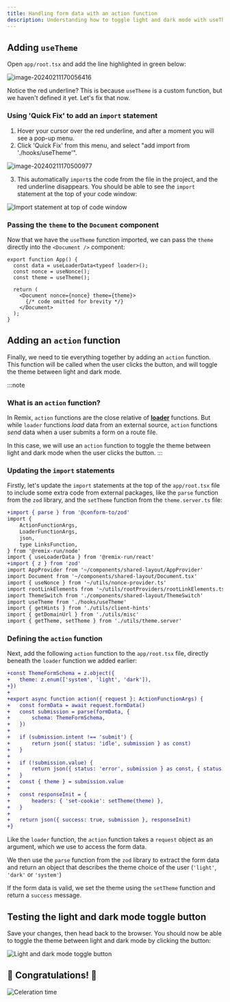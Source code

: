 ```yaml
---
title: Handling form data with an action function
description: Understanding how to toggle light and dark mode with useTheme
---
```


## Adding `useTheme`

Open `app/root.tsx` and add the line highlighted in green below:

![image-20240211170056416](src/assets/png/image-20240211170056416.png)

Notice the red underline? This is because `useTheme` is a custom function, but we haven't defined it yet. Let's fix that now.

### Using 'Quick Fix' to add an `import` statement

1. Hover your cursor over the red underline, and after a moment you will see a pop-up menu.
2. Click 'Quick Fix' from this menu, and select "add import from './hooks/useTheme'".

![image-20240211170500977](src/assets/png/image-20240211170500977.png)

3. This automatically `import`s the code from the file in the project, and the red underline disappears. You should be able to see the `import` statement at the top of your code window:

![Import statement at top of code window](src/assets/png/image-20240211170747133.png)

### Passing the `theme` to the `Document` component

Now that we have the `useTheme` function imported, we can pass the `theme` directly into the `<Document />` component:

```tsx ins="theme={theme}"
export function App() {
  const data = useLoaderData<typeof loader>();
  const nonce = useNonce();
  const theme = useTheme();

  return (
    <Document nonce={nonce} theme={theme}>
      {/* code omitted for brevity */}
    </Document>
  );
}
```

## Adding an `action` function

Finally, we need to tie everything together by adding an `action` function. This function will be called when the user clicks the button, and will toggle the theme between light and dark mode.

:::note

### What is an `action` function?

In Remix, `action` functions are the close relative of [**loader**](/code-monster/guides/light-and-dark-mode/02-adding-a-loader-function) functions. But while `loader` functions _load_ data from an external source, `action` functions _send_ data when a user submits a form on a route file.

In this case, we will use an `action` function to toggle the theme between light and dark mode when the user clicks the button.
:::

### Updating the `import` statements

Firstly, let's update the `import` statements at the top of the `app/root.tsx` file to include some extra code from external packages, like the `parse` function from the `zod` library, and the `setTheme` function from the `theme.server.ts` file:

```diff lang="tsx" title="app/root.tsx" ins="ActionFunctionArgs," ins=", setTheme"
+import { parse } from '@conform-to/zod'
import {
	ActionFunctionArgs,
	LoaderFunctionArgs,
	json,
	type LinksFunction,
} from '@remix-run/node'
import { useLoaderData } from '@remix-run/react'
+import { z } from 'zod'
import AppProvider from '~/components/shared-layout/AppProvider'
import Document from '~/components/shared-layout/Document.tsx'
import { useNonce } from '~/utils/nonce-provider.ts'
import rootLinkElements from '~/utils/rootProviders/rootLinkElements.ts'
import ThemeSwitch from './components/shared-layout/ThemeSwitch'
import useTheme from './hooks/useTheme'
import { getHints } from './utils/client-hints'
import { getDomainUrl } from './utils/misc'
import { getTheme, setTheme } from './utils/theme.server'
```

### Defining the `action` function

Next, add the following `action` function to the `app/root.tsx` file, directly beneath the `loader` function we added earlier:

```diff lang="tsx" title="app/root.tsx"
+const ThemeFormSchema = z.object({
+	theme: z.enum(['system', 'light', 'dark']),
+})
+
+export async function action({ request }: ActionFunctionArgs) {
+	const formData = await request.formData()
+	const submission = parse(formData, {
+		schema: ThemeFormSchema,
+	})
+
+	if (submission.intent !== 'submit') {
+		return json({ status: 'idle', submission } as const)
+	}
+
+	if (!submission.value) {
+		return json({ status: 'error', submission } as const, { status: 400 })
+	}
+	const { theme } = submission.value
+
+	const responseInit = {
+		headers: { 'set-cookie': setTheme(theme) },
+	}
+
+	return json({ success: true, submission }, responseInit)
+}
```

Like the `loader` function, the `action` function takes a `request` object as an argument, which we use to access the form data.

We then use the `parse` function from the `zod` library to extract the form data and return an object that describes the theme choice of the user (`'light'`, `'dark'` or `'system'`)

If the form data is valid, we set the theme using the `setTheme` function and return a `success` message.

## Testing the light and dark mode toggle button

Save your changes, then head back to the browser. You should now be able to toggle the theme between light and dark mode by clicking the button:

![Light and dark mode toggle button](src/assets/gif/theme-switch-toggle.gif)

## 🎉 Congratulations! 🎉

![Celeration time](https://media.giphy.com/media/13QR26H3cyveg0/giphy.gif)
